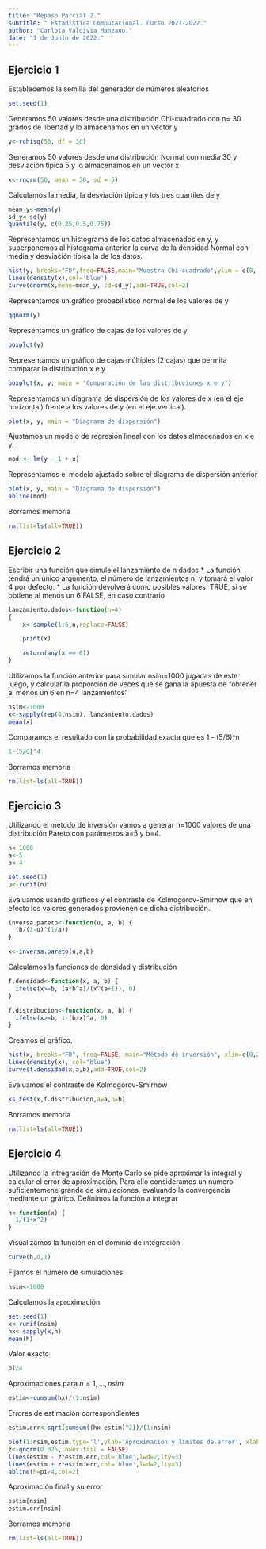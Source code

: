 ```yaml
---
title: "Repaso Parcial 2."
subtitle: " Estadistica Computacional. Curso 2021-2022."
author: "Carlota Valdivia Manzano."
date: "1 de Junio de 2022."
---
```


## Ejercicio 1
Establecemos la semilla del generador de números aleatorios

```r
set.seed(1)
```

Generamos 50 valores desde una distribución Chi-cuadrado con n= 30 grados de libertad y lo almacenamos en un vector y

```r
y<-rchisq(50, df = 30)
```

Generamos 50 valores desde una distribución Normal con media 30 y desviación típica 5
y lo almacenamos en un vector x

```r
x<-rnorm(50, mean = 30, sd = 5)
```

Calculamos la media, la desviación típica y los tres cuartiles de y

```r
mean_y<-mean(y)
sd_y<-sd(y)
quantile(y, c(0.25,0.5,0.75))
```

Representamos un histograma de los datos almacenados en y, y superponemos al histograma anterior la curva de la densidad Normal con media y desviación
típica la de los datos.
```r
hist(y, breaks="FD",freq=FALSE,main="Muestra Chi-cuadrado",ylim = c(0, 0.08))
lines(density(x),col='blue')
curve(dnorm(x,mean=mean_y, sd=sd_y),add=TRUE,col=2)

```



Representamos un gráfico probabilístico normal de los valores de y 

```r
qqnorm(y)
```

Representamos un gráfico de cajas de los valores de y

```r
boxplot(y)
```

Representamos un gráfico de cajas múltiples (2 cajas) que permita comparar la distribución
x e y

```r
boxplot(x, y, main = "Comparación de las distribuciones x e y")
```

Representamos un diagrama de dispersión de los valores de x (en el eje horizontal) frente
a los valores de y (en el eje vertical).

```r
plot(x, y, main = "Diagrama de dispersión")
```

Ajustamos un modelo de regresión lineal con los datos almacenados en x e y.

```r
mod <- lm(y ~ 1 + x)
```

Representamos el modelo ajustado sobre el diagrama de dispersión anterior

```r
plot(x, y, main = "Diagrama de dispersión")
abline(mod)
```

Borramos memoria

```r
rm(list=ls(all=TRUE))
```

## Ejercicio 2
Escribir una función que simule el lanzamiento de n dados
* La función tendrá un único argumento, el número de lanzamientos n, y tomará el valor 
  4 por defecto. 
* La función devolverá como posibles valores: TRUE, si se obtiene al menos un 6
                                              FALSE, en caso contrario

```r
lanzamiento.dados<-function(n=4)
{
    x<-sample(1:6,n,replace=FALSE)

    print(x)

    return(any(x == 6)) 
}
```

Utilizamos la función anterior para simular nsim=1000 jugadas de este juego, y calcular
la proporción de veces que se gana la apuesta de "obtener al menos un 6 en n=4 lanzamientos"

```r
nsim<-1000
x<-sapply(rep(4,nsim), lanzamiento.dados)
mean(x)
```

Comparamos el resultado con la probabilidad exacta que es 1 - (5/6)^n

```r
1-(5/6)^4
```

Borramos memoria

```r
rm(list=ls(all=TRUE))
```

## Ejercicio 3
Utilizando el método de inversión vamos a generar n=1000 valores de una distribución 
Pareto con parámetros a=5 y b=4.

```r
n<-1000
a<-5
b<-4

set.seed(1)
u<-runif(n)
```

Evaluamos usando gráficos y el contraste de Kolmogorov-Smirnow que en efecto los valores
generados provienen de dicha distribución.

```r
inversa.pareto<-function(u, a, b) {
  (b/(1-u)^(1/a))
}

x<-inversa.pareto(u,a,b)
```

Calculamos la funciones de densidad y distribución

```r
f.densidad<-function(x, a, b) {
  ifelse(x>=b, (a*b^a)/(x^(a+1)), 0)
}

f.distribucion<-function(x, a, b) {
  ifelse(x>=b, 1-(b/x)^a, 0)
}
```

Creamos el gráfico. 

```r
hist(x, breaks="FD", freq=FALSE, main="Método de inversión", xlim=c(0,20),ylim=c(0,1.3))
lines(density(x), col="blue")
curve(f.densidad(x,a,b),add=TRUE,col=2)
```

Evaluamos el contraste de Kolmogorov-Smirnow

```r
ks.test(x,f.distribucion,a=a,b=b)
```

Borramos memoria

```r
rm(list=ls(all=TRUE))
```

## Ejercicio 4
Utilizando la intregración de Monte Carlo se pide aproximar la integral y calcular el error
de aproximación.
Para ello consideramos un número suficientemene grande de simulaciones, evaluando la 
convergencia mediante un gráfico.
Definimos la función a integrar

```r
h<-function(x) {
  1/(1+x^2)
}
```

Visualizamos la función en el dominio de integración

```r
curve(h,0,1)
```

Fijamos el número de simulaciones

```r
nsim<-1000
```

Calculamos la aproximación

```r
set.seed(1)
x<-runif(nsim)
hx<-sapply(x,h)
mean(h)
```

Valor exacto

```r
pi/4
```

Aproximaciones para $n=1,...,nsim$

```r
estim<-cumsum(hx)/(1:nsim)
```

Errores de estimación correspondientes

```r
estim.err<-sqrt(cumsum((hx-estim)^2))/(1:nsim)

plot(1:nsim,estim,type='l',ylab='Aproximación y límites de error', xlab='Número de simulaciones')
z<-qnorm(0.025,lower.tail = FALSE)
lines(estim - z*estim.err,col='blue',lwd=2,lty=3)
lines(estim + z*estim.err,col='blue',lwd=2,lty=3)
abline(h=pi/4,col=2)
```

Aproximación final y su error

```r
estim[nsim]
estim.err[nsim]
```

Borramos memoria

```r
rm(list=ls(all=TRUE))
```

